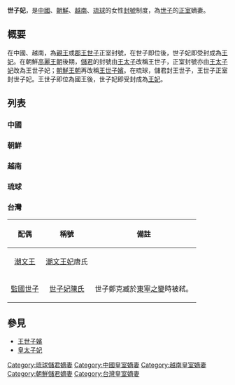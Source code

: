 '''世子妃'''，是[[中國|中國]]、[[朝鮮半島|朝鮮]]、[[越南|越南]]、[[琉球|琉球]]的女性[[封號|封號]]制度，為[[世子|世子]]的[[正室|正室]]嫡妻。

==概要==
在中國、越南，為[[親王|親王]]或[[郡王|郡王]][[世子|世子]]正室封號，在世子即位後，世子妃即受封成為[[王妃|王妃]]。在朝鮮[[高麗王朝|高麗王朝]]後期，[[儲君|儲君]]的封號由[[太子|王太子]]改稱王世子，正室封號亦由[[王太子妃|王太子妃]]改為王世子妃；[[朝鮮王朝|朝鮮王朝]]再改稱[[王世子嬪|王世子嬪]]。在琉球，儲君封王世子，王世子正室封世子妃。王世子即位為國王後，世子妃即受封成為[[王妃|王妃]]。

==列表==
===中國===
{{see|中國世子妃列表}}

===朝鮮===
{{see|朝鮮世子妃列表}}

===越南===
{{see|越南世子妃列表}}

===琉球===
{{see|琉球世子妃列表}}

===台灣===
{| class="wikitable"
|-
! 配偶 !! 稱號 !! 備註
|-
| <center>[[鄭經|潮文王]] || <center>[[唐王妃_(台灣)|潮文王妃]]唐氏 || 
|-
| <center>[[鄭克𡒉|監國世子]] || <center>[[陳妃_(台灣)|世子妃陳氏]] || 世子鄭克臧於[[東寧之變|東寧之變]]時被弒。
|}

==參見==
*[[王世子嬪|王世子嬪]]
*[[皇太子妃|皇太子妃]]

{{Government occupation-stub}}

[[Category:琉球儲君嫡妻|Category:琉球儲君嫡妻]]
[[Category:中國皇室嫡妻|Category:中國皇室嫡妻]]
[[Category:越南皇室嫡妻|Category:越南皇室嫡妻]]
[[Category:朝鮮儲君嫡妻|Category:朝鮮儲君嫡妻]]
[[Category:台灣皇室嫡妻|Category:台灣皇室嫡妻]]